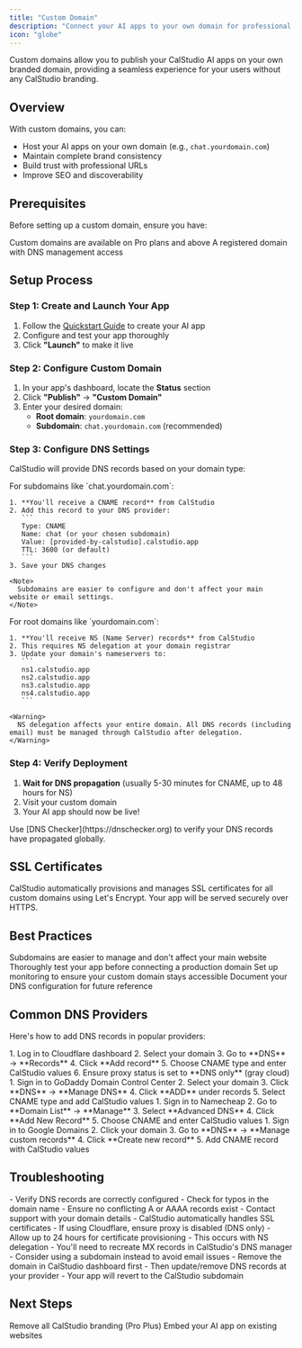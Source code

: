 ```yaml
---
title: "Custom Domain"
description: "Connect your AI apps to your own domain for professional branding"
icon: "globe"
---
```


<Info>
  Custom domains allow you to publish your CalStudio AI apps on your own branded domain, providing a seamless experience for your users without any CalStudio branding.
</Info>

## Overview

With custom domains, you can:
- Host your AI apps on your own domain (e.g., `chat.yourdomain.com`)
- Maintain complete brand consistency
- Build trust with professional URLs
- Improve SEO and discoverability

## Prerequisites

Before setting up a custom domain, ensure you have:

<CardGroup cols={2}>
  <Card title="CalStudio Pro Plan" icon="credit-card">
    Custom domains are available on Pro plans and above
  </Card>
  <Card title="Domain Ownership" icon="globe">
    A registered domain with DNS management access
  </Card>
</CardGroup>

## Setup Process

### Step 1: Create and Launch Your App

1. Follow the [Quickstart Guide](/quickstart) to create your AI app
2. Configure and test your app thoroughly
3. Click **"Launch"** to make it live

### Step 2: Configure Custom Domain

1. In your app's dashboard, locate the **Status** section
2. Click **"Publish"** → **"Custom Domain"**
3. Enter your desired domain:
   - **Root domain**: `yourdomain.com`
   - **Subdomain**: `chat.yourdomain.com` (recommended)

### Step 3: Configure DNS Settings

CalStudio will provide DNS records based on your domain type:

<Tabs>
  <Tab title="Subdomain (Recommended)">
    For subdomains like `chat.yourdomain.com`:
    
    1. **You'll receive a CNAME record** from CalStudio
    2. Add this record to your DNS provider:
       ```
       Type: CNAME
       Name: chat (or your chosen subdomain)
       Value: [provided-by-calstudio].calstudio.app
       TTL: 3600 (or default)
       ```
    3. Save your DNS changes
    
    <Note>
      Subdomains are easier to configure and don't affect your main website or email settings.
    </Note>
  </Tab>
  
  <Tab title="Root Domain">
    For root domains like `yourdomain.com`:
    
    1. **You'll receive NS (Name Server) records** from CalStudio
    2. This requires NS delegation at your domain registrar
    3. Update your domain's nameservers to:
       ```
       ns1.calstudio.app
       ns2.calstudio.app
       ns3.calstudio.app
       ns4.calstudio.app
       ```
    
    <Warning>
      NS delegation affects your entire domain. All DNS records (including email) must be managed through CalStudio after delegation.
    </Warning>
  </Tab>
</Tabs>

### Step 4: Verify Deployment

1. **Wait for DNS propagation** (usually 5-30 minutes for CNAME, up to 48 hours for NS)
2. Visit your custom domain
3. Your AI app should now be live!

<Tip>
  Use [DNS Checker](https://dnschecker.org) to verify your DNS records have propagated globally.
</Tip>

## SSL Certificates

<Check>
  CalStudio automatically provisions and manages SSL certificates for all custom domains using Let's Encrypt. Your app will be served securely over HTTPS.
</Check>

## Best Practices

<CardGroup cols={2}>
  <Card title="Use Subdomains" icon="sitemap">
    Subdomains are easier to manage and don't affect your main website
  </Card>
  <Card title="Test First" icon="flask">
    Thoroughly test your app before connecting a production domain
  </Card>
  <Card title="Monitor Uptime" icon="chart-line">
    Set up monitoring to ensure your custom domain stays accessible
  </Card>
  <Card title="Keep Records" icon="clipboard">
    Document your DNS configuration for future reference
  </Card>
</CardGroup>

## Common DNS Providers

Here's how to add DNS records in popular providers:

<AccordionGroup>
  <Accordion title="Cloudflare">
    1. Log in to Cloudflare dashboard
    2. Select your domain
    3. Go to **DNS** → **Records**
    4. Click **Add record**
    5. Choose CNAME type and enter CalStudio values
    6. Ensure proxy status is set to **DNS only** (gray cloud)
  </Accordion>
  
  <Accordion title="GoDaddy">
    1. Sign in to GoDaddy Domain Control Center
    2. Select your domain
    3. Click **DNS** → **Manage DNS**
    4. Click **ADD** under records
    5. Select CNAME type and add CalStudio values
  </Accordion>
  
  <Accordion title="Namecheap">
    1. Sign in to Namecheap
    2. Go to **Domain List** → **Manage**
    3. Select **Advanced DNS**
    4. Click **Add New Record**
    5. Choose CNAME and enter CalStudio values
  </Accordion>
  
  <Accordion title="Google Domains">
    1. Sign in to Google Domains
    2. Click your domain
    3. Go to **DNS** → **Manage custom records**
    4. Click **Create new record**
    5. Add CNAME record with CalStudio values
  </Accordion>
</AccordionGroup>

## Troubleshooting

<AccordionGroup>
  <Accordion title="Domain not working after 48 hours">
    - Verify DNS records are correctly configured
    - Check for typos in the domain name
    - Ensure no conflicting A or AAAA records exist
    - Contact support with your domain details
  </Accordion>
  
  <Accordion title="SSL certificate errors">
    - CalStudio automatically handles SSL certificates
    - If using Cloudflare, ensure proxy is disabled (DNS only)
    - Allow up to 24 hours for certificate provisioning
  </Accordion>
  
  <Accordion title="Email stopped working (root domain)">
    - This occurs with NS delegation
    - You'll need to recreate MX records in CalStudio's DNS manager
    - Consider using a subdomain instead to avoid email issues
  </Accordion>
  
  <Accordion title="Want to remove custom domain">
    - Remove the domain in CalStudio dashboard first
    - Then update/remove DNS records at your provider
    - Your app will revert to the CalStudio subdomain
  </Accordion>
</AccordionGroup>

## Next Steps

<CardGroup cols={2}>
  <Card title="White-Label Branding" icon="palette" href="/account/pricing">
    Remove all CalStudio branding (Pro Plus)
  </Card>
  <Card title="Embed Your App" icon="code" href="/quickstart">
    Embed your AI app on existing websites
  </Card>
</CardGroup>
